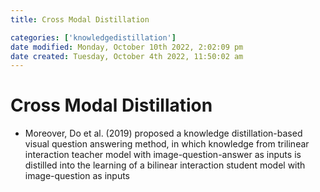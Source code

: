 ```yaml
---
title: Cross Modal Distillation

categories: ['knowledgedistillation']
date modified: Monday, October 10th 2022, 2:02:09 pm
date created: Tuesday, October 4th 2022, 11:50:02 am
---
```


# Cross Modal Distillation
- Moreover, Do et al. (2019) proposed a knowledge distillation-based visual question answering method, in which knowledge from trilinear interaction teacher model with image-question-answer as inputs is distilled into the learning of a bilinear interaction student model with image-question as inputs



